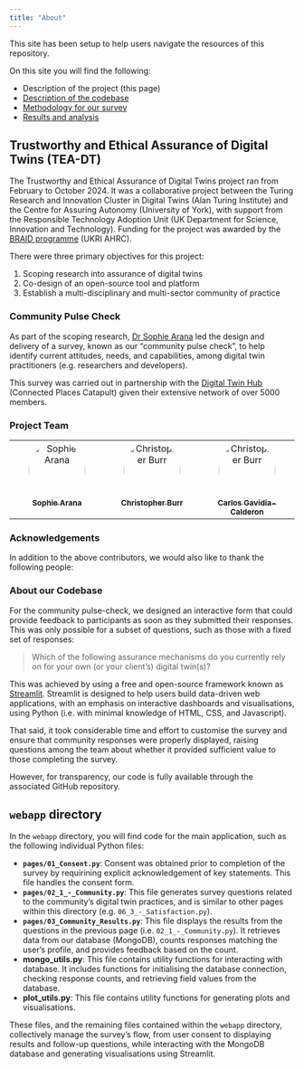 ```yaml
---
title: "About"
---
```


This site has been setup to help users navigate the resources of this repository.

On this site you will find the following:

- Description of the project (this page)
- [Description of the codebase](codebase.qmd)
- [Methodology for our survey](methodology.qmd)
- [Results and analysis](results-analysis.qmd)

## Trustworthy and Ethical Assurance of Digital Twins (TEA-DT)

The Trustworthy and Ethical Assurance of Digital Twins project ran from February to October 2024.
It was a collaborative project between the Turing Research and Innovation Cluster in Digital Twins (Alan Turing Institute) and the Centre for Assuring Autonomy (University of York), with support from the Responsible Technology Adoption Unit (UK Department for Science, Innovation and Technology).
Funding for the project was awarded by the [BRAID programme](https://braiduk.org/) (UKRI AHRC).

There were three primary objectives for this project:

1. Scoping research into assurance of digital twins
2. Co-design of an open-source tool and platform
3. Establish a multi-disciplinary and multi-sector community of practice

### Community Pulse Check

As part of the scoping research, [Dr Sophie Arana](https://www.turing.ac.uk/people/dr-sophie-arana) led the design and delivery of a survey, known as our "community pulse check", to help identify current attitudes, needs, and capabilities, among digital twin practitioners (e.g. researchers and developers).

This survey was carried out in partnership with the [Digital Twin Hub](https://digitaltwinhub.co.uk/) (Connected Places Catapult) given their extensive network of over 5000 members.

### Project Team

<table>
    <tbody>
        <tr>
            <td align="center" valign="top" width="14.28%">
                <a href="https://github.com/aranas"><img src="https://avatars.githubusercontent.com/u/6906140?v=4?s=100" width="100px;" alt="Sophie Arana" style="border-radius: 50%;"/><br /><sub><b>Sophie Arana</b></sub></a>
            </td>
            <td align="center" valign="top" width="14.28%">
                <a href="https://github.com/chrisdburr">
                    <img src="https://avatars.githubusercontent.com/u/63010234?v=4?s=100" width="100px;" alt="Christopher Burr" style="border-radius: 50%;"/>
                    <br />
                    <sub><b>Christopher Burr</b></sub>
                </a>
                <br />
            </td>
            <td align="center" valign="top" width="14.28%">
                <a href="https://github.com/cptanalatriste">
                    <img src="https://avatars.githubusercontent.com/u/1616531?v=4?s=100" width="100px;" alt="Christopher Burr" style="border-radius: 50%;"/>
                    <br />
                    <sub><b>Carlos Gavidia-Calderon</b></sub>
                </a>
                <br />
            </td>
            <!-- Add Nathan -->
        </tr>
    </tbody>
</table>

### Acknowledgements

In addition to the above contributors, we would also like to thank the following people:

<!-- TODO: Add list -->

### About our Codebase

For the community pulse-check, we designed an interactive form that could provide feedback to participants as soon as they submitted their responses.
This was only possible for a subset of questions, such as those with a fixed set of responses:

> Which of the following assurance mechanisms do you currently rely on for your own (or your client's) digital twin(s)?

This was achieved by using a free and open-source framework known as [Streamlit](https://streamlit.io).
Streamlit is designed to help users build data-driven web applications, with an emphasis on interactive dashboards and visualisations, using Python (i.e. with minimal knowledge of HTML, CSS, and Javascript).

That said, it took considerable time and effort to customise the survey and ensure that community responses were properly displayed, raising questions among the team about whether it provided sufficient value to those completing the survey. 

However, for transparency, our code is fully available through the associated GitHub repository.

## `webapp` directory

In the `webapp` directory, you will find code for the main application, such as the following individual Python files:

- **`pages/01_Consent.py`**: Consent was obtained prior to completion of the survey by requirining explicit acknowledgement of key statements. This file handles the consent form.
- **`pages/02_1_-_Community.py`**: This file generates survey questions related to the community's digital twin practices, and is similar to other pages within this directory (e.g. `06_3_-_Satisfaction.py`).
- **`pages/03_Community_Results.py`**: This file displays the results from the questions in the previous page (i.e. `02_1_-_Community.py`). It retrieves data from our database (MongoDB), counts responses matching the user's profile, and provides feedback based on the count.
- **mongo_utils.py**: This file contains utility functions for interacting with database. It includes functions for initialising the database connection, checking response counts, and retrieving field values from the database.
- **plot_utils.py**: This file contains utility functions for generating plots and visualisations. 

These files, and the remaining files contained within the `webapp` directory, collectively manage the survey's flow, from user consent to displaying results and follow-up questions, while interacting with the MongoDB database and generating visualisations using Streamlit.

